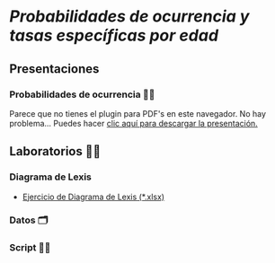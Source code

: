 # *Probabilidades de ocurrencia y tasas específicas por edad*

## Presentaciones

### Probabilidades de ocurrencia 👩‍🏫

```{=html}
<object data="slides/2_Probabilidades_Tasas_UNAM_2025_2.pdf" type="application/pdf" width="100%" height="60%" style="min-height:100vh;">
    <p>Parece que no tienes el plugin para PDF's en este navegador.
    No hay problema... Puedes hacer <a href="slides/2_Probabilidades_Tasas_UNAM_2025_2.pdf">clic aquí para descargar la presentación.</a></p>
</object>
```

## Laboratorios 👩‍🔬

### Diagrama de Lexis

-   [Ejercicio de Diagrama de Lexis (\*.xlsx)](excel/Cap2/Diagrama de Lexis_Ejemplo.xlsx)

### Datos 🗂️


### Script 👩‍💻